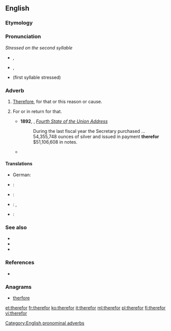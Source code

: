 ==English==

===Etymology===
{{compound|there|for|gloss1=that}}

===Pronunciation===
''Stressed on the second syllable''
* {{a|RP}} {{IPA|/ðɛəˈfɔː/}}, {{X-SAMPA|/"DE@fO:/}}
* {{a|GenAm}} {{IPA|/ðɛɹˈfɔɹ/}}, {{X-SAMPA|/"DErfOr/}}
* {{homophones|therefore}} (first syllable stressed)
{{rfp|lang=en|Are both senses pronounced the same? Were they ever pronounced the same?}}

===Adverb===
{{en-adv|-}}

# {{obsolete}} [[therefore|Therefore]], for that or this reason or cause.
# {{context|now|_|chiefly|_|in|_|legal}} For or in return for that.
#* '''1892''', {{w|Benjamin Harrison}}, ''[[wikisource:Benjamin Harrison's Fourth State of the Union Address|Fourth State of the Union Address]]''
#*: During the last fiscal year the Secretary purchased ... 54,355,748 ounces of silver and issued in payment '''therefor''' $51,106,608 in notes.
#* {{quote-journal|year=1997|date=August|volume=83|issue=8|page=117-128|title=Rules of procedure for approval of law schools by the American Bar Association.|journal=ABA Journal|passage=If the action is adverse to the applicant law school, the action letter shall contain the Committee's specific reasons '''therefor'''.}}

====Translations====
{{trans-see|therefore}}
{{trans-top|for or in return for or that}}
* German: {{t+|de|dafür}}
{{trans-mid}}
{{trans-bottom}}
{{trans-top|therefore}}
* {{ttbc|Dutch}}: {{t+|nl|daarvoor}}
* {{ttbc|French}}: {{t-|fr|c'est pourquoi}}
{{trans-mid}}
* {{ttbc|German}}: {{t+|de|dafür}}, {{t+|de|hierfür}}
* {{ttbc|Swedish}}: {{t+|sv|därför}}
{{trans-bottom}}

===See also===
* {{there-words}}
* {{here-words}}
* {{where-words}}

===References===
* {{R:Webster 1913}}

===Anagrams===
* [[therfore#English|therfore]]

[[Category:English pronominal adverbs]]

[[et:therefor]]
[[fr:therefor]]
[[ko:therefor]]
[[it:therefor]]
[[ml:therefor]]
[[pl:therefor]]
[[fi:therefor]]
[[vi:therefor]]